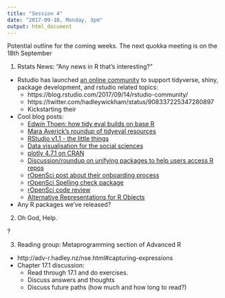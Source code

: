 ```yaml
---
title: "Session 4"
date: "2017-09-18, Monday, 3pm"
output: html_document
---
```


Potential outline for the coming weeks. The next quokka meeting is on the 18th September 

1. Rstats News: "Any news in R that's interesting?"

- Rstudio has launched [an online community](https://community.rstudio.com/) to support tidyverse, shiny, package development, and rstudio related topics:
  - https://blog.rstudio.com/2017/09/14/rstudio-community/
  - https://twitter.com/hadleywickham/status/908337225347280897
  - Kickstarting their 

- Cool blog posts:
  - [Edwin Thoen: how tidy eval builds on base R](https://edwinth.github.io/blog/nse/)
  - [Mara Averick's roundup of tidyeval resources](http://maraaverick.rbind.io/2017/08/tidyeval-resource-roundup/)
  - [RStudio v1.1 - the little things](https://blog.rstudio.com/2017/09/13/rstudio-v1.1---the-little-things/)
  - [Data visualisation for the social sciences](http://socviz.co/)
  - [plotly 4.7.1 on CRAN](https://moderndata.plot.ly/plotly-4-7-1-now-on-cran/)
  - [Discussion/roundup on unifying packages to help users access R repos](https://nashjc.wordpress.com/2017/09/03/unifying-packages-to-help-users-access-r-repositories/)
  - [rOpenSci post about their onboarding process](https://ropensci.org/blog/blog/2017/09/11/software-review-update)
  - [rOpenSci Spelling check package](https://ropensci.org/blog/technotes/2017/09/07/spelling-release)
  - [rOpenSci code review](https://ropensci.org/blog/blog/2017/09/01/nf-softwarereview)
  - [Alternative Representations for R Objects](https://svn.r-project.org/R/branches/ALTREP/ALTREP.html)

- Any R packages we've released?

2. Oh God, Help.

?

3. Reading group: Metaprogramming section of Advanced R

- http://adv-r.hadley.nz/nse.html#capturing-expressions
- Chapter 17.1 discussion:
  - Read through 17.1 and do exercises.
  - Discuss answers and thoughts
  - Discuss future paths (how much and how long to read?)

